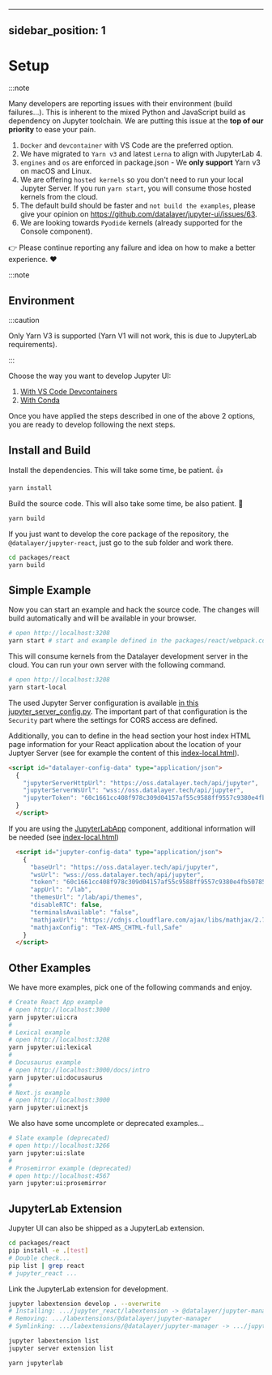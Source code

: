 <!--
  ~ Copyright (c) 2022-2023 Datalayer Inc. All rights reserved.
  ~
  ~ MIT License
-->

---
sidebar_position: 1
---

# Setup

:::note

Many developers are reporting issues with their environment (build failures...). This is inherent to the mixed Python and JavaScript build as dependency on Jupyter toolchain. We are putting this issue at the <b>top of our priority</b> to ease your pain.

1. `Docker` and `devcontainer` with VS Code are the preferred option.
1. We have migrated to `Yarn v3` and latest `Lerna` to align with JupyterLab 4.
1. `engines` and `os` are enforced in package.json - We **only support** Yarn v3 on macOS and Linux.
1. We are offering `hosted kernels` so you don't need to run your local Jupyter Server. If you run `yarn start`, you will consume those hosted kernels from the cloud.
1. The default build should be faster and `not build the examples`, please give your opinion on https://github.com/datalayer/jupyter-ui/issues/63.
1. We are looking towards `Pyodide` kernels (already supported for the Console component).

👉 Please continue reporting any failure and idea on how to make a better experience. ❤️

:::note

## Environment

:::caution

Only Yarn V3 is supported (Yarn V1 will not work, this is due to JupyterLab requirements).

:::

Choose the way you want to develop Jupyter UI:

1. [With VS Code Devcontainers](/docs/develop/setup/devcontainers)
1. [With Conda](/docs/develop/setup/conda)

Once you have applied the steps described in one of the above 2 options, you are ready to develop following the next steps.

## Install and Build

Install the dependencies. This will take some time, be patient. 👍

```bash
yarn install
```

Build the source code. This will also take some time, be also patient. 🙂

```bash
yarn build
```

If you just want to develop the core package of the repository, the `@datalayer/jupyter-react`, just go to the sub folder and work there.

```bash
cd packages/react
yarn build
```

## Simple Example

Now you can start an example and hack the source code. The changes will build automatically and will be available in your browser.

```bash
# open http://localhost:3208
yarn start # start and example defined in the packages/react/webpack.config.js file.
```

This will consume kernels from the Datalayer development server in the cloud. You can run your own server with the following command.

```bash
# open http://localhost:3208
yarn start-local
```

The used Jupyter Server configuration is available [in this jupyter_server_config.py](https://github.com/datalayer/jupyter-ui/blob/main/dev/config/jupyter_server_config.py). The important part of that configuration is the `Security` part where the settings for CORS access are defined.

Additionally, you can to define in the head section your host index HTML page information for your React application about the location of your Juptyer Server (see for example the content of this [index-local.html](https://github.com/datalayer/jupyter-ui/blob/main/packages/react/public/index-local.html)).

```html
<script id="datalayer-config-data" type="application/json">
  {
    "jupyterServerHttpUrl": "https://oss.datalayer.tech/api/jupyter",
    "jupyterServerWsUrl": "wss://oss.datalayer.tech/api/jupyter",
    "jupyterToken": "60c1661cc408f978c309d04157af55c9588ff9557c9380e4fb50785750703da6"
  }
  </script>
```

If you are using the [JupyterLabApp](/docs/components/jupyterlabapp) component, additional information will be needed (see [index-local.html](https://github.com/datalayer/jupyter-ui/blob/main/packages/react/public/index-local.html))

```html
  <script id="jupyter-config-data" type="application/json">
    {
      "baseUrl": "https://oss.datalayer.tech/api/jupyter",
      "wsUrl": "wss://oss.datalayer.tech/api/jupyter",
      "token": "60c1661cc408f978c309d04157af55c9588ff9557c9380e4fb50785750703da6",
      "appUrl": "/lab",
      "themesUrl": "/lab/api/themes",
      "disableRTC": false,
      "terminalsAvailable": "false",
      "mathjaxUrl": "https://cdnjs.cloudflare.com/ajax/libs/mathjax/2.7.5/MathJax.js",
      "mathjaxConfig": "TeX-AMS_CHTML-full,Safe"
    }
  </script>
```

## Other Examples

We have more examples, pick one of the following commands and enjoy.

```bash
# Create React App example
# open http://localhost:3000
yarn jupyter:ui:cra
#
# Lexical example
# open http://localhost:3208
yarn jupyter:ui:lexical
#
# Docusaurus example
# open http://localhost:3000/docs/intro
yarn jupyter:ui:docusaurus
#
# Next.js example
# open http://localhost:3000
yarn jupyter:ui:nextjs
```

We also have some uncomplete or deprecated examples...

```bash
# Slate example (deprecated)
# open http://localhost:3266
yarn jupyter:ui:slate
#
# Prosemirror example (deprecated)
# open http://localhost:4567
yarn jupyter:ui:prosemirror
```

## JupyterLab Extension

Jupyter UI can also be shipped as a JupyterLab extension.

```bash
cd packages/react
pip install -e .[test]
# Double check...
pip list | grep react
# jupyter_react ...
```

Link the JupyterLab extension for development.

```bash
jupyter labextension develop . --overwrite
# Installing: .../jupyter_react/labextension -> @datalayer/jupyter-manager
# Removing: .../labextensions/@datalayer/jupyter-manager
# Symlinking: .../labextensions/@datalayer/jupyter-manager -> .../jupyter_react/labextension
```

```bash
jupyter labextension list
jupyter server extension list
```

```bash
yarn jupyterlab
```
